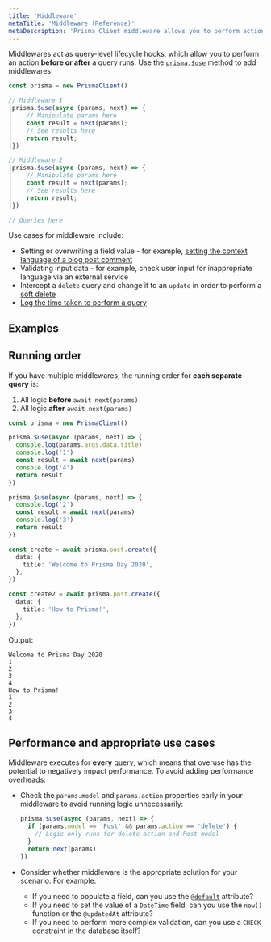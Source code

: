 ```yaml
---
title: 'Middleware'
metaTitle: 'Middleware (Reference)'
metaDescription: 'Prisma Client middleware allows you to perform actions before or after any query on any model with the prisma.$use method.'
---
```


<TopBlock>

Middlewares act as query-level lifecycle hooks, which allow you to perform an action **before or after** a query runs. Use the [`prisma.$use`](../../../../reference/api-reference/prisma-client-reference#use) <span class="api"></span> method to add middlewares:

```ts
const prisma = new PrismaClient()

// Middleware 1
|prisma.$use(async (params, next) => {
|    // Manipulate params here
|    const result = next(params);
|    // See results here
|    return result;
|})

// Middleware 2
|prisma.$use(async (params, next) => {
|    // Manipulate params here
|    const result = next(params);
|    // See results here
|    return result;
|})

// Queries here
```

Use cases for middleware include:

- Setting or overwriting a field value - for example, [setting the context language of a blog post comment](session-data-middleware)
- Validating input data - for example, check user input for inappropriate language via an external service
- Intercept a `delete` query and change it to an `update` in order to perform a [soft delete](soft-delete-middleware)
- [Log the time taken to perform a query](logging-middleware)

</TopBlock>

## Examples

<Subsections />

## Running order

If you have multiple middlewares, the running order for **each separate query** is:

1. All logic **before** `await next(params)`
2. All logic **after** `await next(params)`

```ts
const prisma = new PrismaClient()

prisma.$use(async (params, next) => {
  console.log(params.args.data.title)
  console.log('1')
  const result = await next(params)
  console.log('4')
  return result
})

prisma.$use(async (params, next) => {
  console.log('2')
  const result = await next(params)
  console.log('3')
  return result
})

const create = await prisma.post.create({
  data: {
    title: 'Welcome to Prisma Day 2020',
  },
})

const create2 = await prisma.post.create({
  data: {
    title: 'How to Prisma!',
  },
})
```

Output:

```no-lines
Welcome to Prisma Day 2020
1
2
3
4
How to Prisma!
1
2
3
4
```

## Performance and appropriate use cases

Middleware executes for **every** query, which means that overuse has the potential to negatively impact performance. To avoid adding performance overheads:

- Check the `params.model` and `params.action` properties early in your middleware to avoid running logic unnecessarily:

  ```ts
  prisma.$use(async (params, next) => {
    if (params.model == 'Post' && params.action == 'delete') {
      // Logic only runs for delete action and Post model
    }
    return next(params)
  })
  ```

- Consider whether middleware is the appropriate solution for your scenario. For example:

  - If you need to populate a field, can you use the [`@default`](../../../../reference/api-reference/prisma-schema-reference#default) attribute?
  - If you need to set the value of a `DateTime` field, can you use the `now()` function or the `@updatedAt` attribute?
  - If you need to perform more complex validation, can you use a `CHECK` constraint in the database itself?
